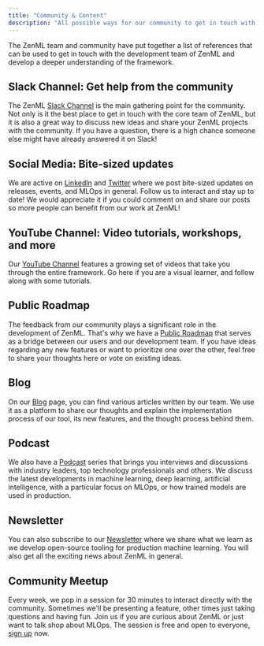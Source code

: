 ```yaml
---
title: "Community & Content"
description: "All possible ways for our community to get in touch with ZenML."
---
```


The ZenML team and community have put together a list of references that can be used to get in touch with the development team of ZenML and develop a deeper understanding of the framework.

## Slack Channel: Get help from the community

The ZenML [Slack Channel](https://zenml.io/slack-invite) is the main gathering point for the community. Not only is it the best place to get in touch with the core team of ZenML, but it is also a great way to discuss new ideas and share your ZenML projects with the community. If you have a question, there is a high chance someone else might have already answered it on Slack!

## Social Media: Bite-sized updates

We are active on [LinkedIn](https://www.linkedin.com/company/zenml) and [Twitter](https://twitter.com/zenml%5Fio) where we post bite-sized updates on releases, events, and MLOps in general. Follow us to interact and stay up to date! We would appreciate it if you could comment on and share our posts so more people can benefit from our work at ZenML!

## YouTube Channel: Video tutorials, workshops, and more

Our [YouTube Channel](https://www.youtube.com/c/ZenML) features a growing set of videos that take you through the entire framework. Go here if you are a visual learner, and follow along with some tutorials.

## Public Roadmap

The feedback from our community plays a significant role in the development of ZenML. That's why we have a [Public Roadmap](https://zenml.hellonext.co/roadmap) that serves as a bridge between our users and our development team. If you have ideas regarding any new features or want to prioritize one over the other, feel free to share your thoughts here or vote on existing ideas.

## Blog

On our [Blog](https://blog.zenml.io/) page, you can find various articles written by our team. We use it as a platform to share our thoughts and explain the implementation process of our tool, its new features, and the thought process behind them.

## Podcast

We also have a [Podcast](https://podcast.zenml.io/) series that brings you interviews and discussions with industry leaders, top technology professionals and others. We discuss the latest developments in machine learning, deep learning, artificial intelligence, with a particular focus on MLOps, or how trained models are used in production.

## Newsletter

You can also subscribe to our [Newsletter](https://zenml.substack.com/) where we share what we learn as we develop open-source tooling for production machine learning. You will also get all the exciting news about ZenML in general.

## Community Meetup

Every week, we pop in a session for 30 minutes to interact directly with the community. Sometimes we'll be presenting a feature, other times just taking questions and having fun. Join us if you are curious about ZenML or just want to talk shop about MLOps. The session is free and open to everyone, [sign up](https://zenml.io/meet) now.
